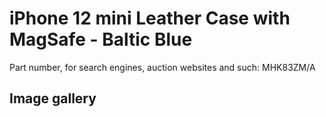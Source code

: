 
# iPhone 12 mini Leather Case with MagSafe - Baltic Blue

Part number, for search engines, auction websites and such: MHK83ZM/A

## Image gallery

<div style={{ width: "768px" }}>
  <GalleryComponent
    images={[
      {
        original: "/everysource/MHK83.webp",
        thumbnail: "/everypreview/MHK83.webp",
      },
      {
        original: "/everysource/MHK83_AV1.webp",
        thumbnail: "/everypreview/MHK83_AV1.webp",
      },
      {
        original: "/everysource/MHK83_AV2.webp",
        thumbnail: "/everypreview/MHK83_AV2.webp",
      },
      {
        original: "/everysource/MHK83_AV3.webp",
        thumbnail: "/everypreview/MHK83_AV3.webp",
      },
      {
        original: "/everysource/MHK83_AV4.webp",
        thumbnail: "/everypreview/MHK83_AV4.webp",
      },
      {
        original: "/everysource/MHK83_AV5.webp",
        thumbnail: "/everypreview/MHK83_AV5.webp",
      },
      {
        original: "/everysource/MHK83_AV6.webp",
        thumbnail: "/everypreview/MHK83_AV6.webp",
      }
    ]}
  />
</div>